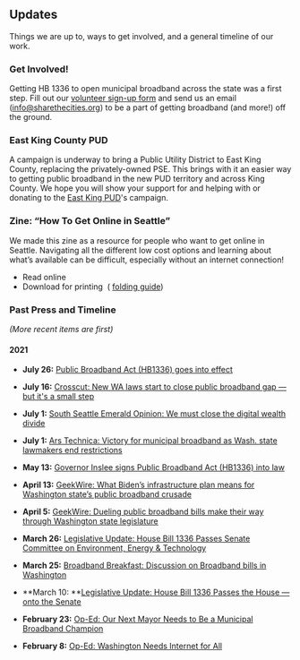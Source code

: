 <SEO title="Updates" />

## Updates

Things we are up to, ways to get involved, and a general timeline of our work.

### Get Involved!

Getting HB 1336 to open municipal broadband across the state was a first step. Fill out our [volunteer sign-up form](https://docs.google.com/forms/d/e/1FAIpQLSdL5X8ABgoECzmtTH7EDOMglvGy9A-Br_eeudgL0ab3XEUsyg/viewform) and send us an email (info@sharethecities.org) to be a part of getting broadband (and more!) off the ground.

### East King County PUD

A campaign is underway to bring a Public Utility District to East King County, replacing the privately-owned PSE. This 
brings with it an easier way to getting public broadband in the new PUD territory and across King County. We hope you will 
show your support for and helping with or donating to the [East King PUD](https://ekc-pud.org/)'s campaign.

### Zine: “How To Get Online in Seattle”

We made this zine as a resource for people who want to get online in Seattle. Navigating all the different low cost options and
learning about what’s available can be difficult, especially without an internet connection!

- <ZineLink version="1.1" format="read">
    Read online
  </ZineLink>
- <ZineLink version="1.1" format="print">
    Download for printing
  </ZineLink>
  &nbsp;(
  <a href="/zines/folding-guide.jpg">folding guide</a>)

### Past Press and Timeline

_(More recent items are first)_

#### 2021

- **July 26:** [Public Broadband Act (HB1336) goes into effect](https://twitter.com/RepDrewHansen/status/1419717712989679616)

- **July 16:** [Crosscut: New WA laws start to close public broadband gap — but it's a small step](https://crosscut.com/politics/2021/07/new-wa-laws-start-close-public-broadband-gap-its-small-step)

- **July 1:** [South Seattle Emerald Opinion: We must close the digital wealth divide](https://southseattleemerald.com/2021/07/01/opinion-we-must-close-the-digital-wealth-divide/)

- **July 1:** [Ars Technica: Victory for municipal broadband as Wash. state lawmakers end restrictions](https://arstechnica.com/tech-policy/2021/04/victory-for-municipal-broadband-as-wash-state-lawmakers-end-restrictions/)

- **May 13:** [Governor Inslee signs Public Broadband Act (HB1336) into law](https://twitter.com/RepDrewHansen/status/1392940977573097474)

- **April 13:** [GeekWire: What Biden’s infrastructure plan means for Washington state’s public broadband crusade](https://www.geekwire.com/2021/bidens-infrastructure-plan-means-washington-states-public-broadband-crusade/)

- **April 5:** [GeekWire: Dueling public broadband bills make their way through Washington state legislature](https://www.geekwire.com/2021/dueling-public-broadband-bills-make-way-washington-state-legislature/)

- **March 26:** [Legislative Update: House Bill 1336 Passes Senate Committee on Environment, Energy & Technology](https://app.leg.wa.gov/billsummary?BillNumber=1336&Year=2021&Initiative=false)

- **March 25:** [Broadband Breakfast: Discussion on Broadband bills in Washington](http://broadbandbreakfast.com/2021/03/bills-in-washington-state-legislature-would-allow-public-utility-districts-into-retail-broadband/)

- **March 10: **[Legislative Update: House Bill 1336 Passes the House — onto the Senate](https://app.leg.wa.gov/billsummary?BillNumber=1336&Year=2021&Initiative=false)

- **February 23:** [Op-Ed: Our Next Mayor Needs to Be a Municipal Broadband Champion](https://www.thestranger.com/slog/2021/02/08/55175946/our-next-mayor-needs-to-be-a-municipal-broadband-champion)

- **February 8:** [Op-Ed: Washington Needs Internet for All](https://www.theurbanist.org/2021/01/26/op-ed-washington-needs-internet-for-all/)
